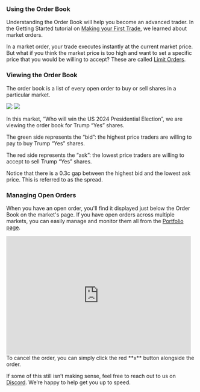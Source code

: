 ### Using the Order Book
Understanding the Order Book will help you become an advanced trader.
In the Getting Started tutorial on [Making your First Trade](), we learned about market orders.

 In a market order, your trade executes instantly at the current market price.
But what if you think the market price is too high and want to set a specific price that you would be willing to accept? These are called [Limit Orders](). 

### Viewing the Order Book
The order book is a list of every open order to buy or sell shares in a particular market.

<img className="block h-32 dark:hidden" noZoom src="https://polymarket-upload.s3.us-east-2.amazonaws.com/Orderbook-light.png" />
<img className="hidden h-32 dark:block" noZoom src="https://polymarket-upload.s3.us-east-2.amazonaws.com/Orderbook-dark.png" />

In this market, “Who will win the US 2024 Presidential Election”, we are viewing the order book for Trump “Yes” shares.

The green side represents the “bid”: the highest price traders are willing to pay to buy Trump “Yes” shares.

The red side represents the “ask”: the lowest price traders are willing to accept to sell Trump “Yes” shares.

<Tip>
Notice that there is a 0.3c gap between the highest bid and the lowest ask price. This is referred to as the spread.
</Tip>

### Managing Open Orders
When you have an open order, you'll find it displayed just below the Order Book on the market's page. If you have open orders across multiple markets, you can easily manage and monitor them all from the [Portfolio page](https://polymarket.com/portfolio?tab=Open+orders).

<iframe width="490" height="315" src="https://www.youtube.com/embed/KuA2UdUfZls?si=RUpuzqB9lbBB2pl9" title="YouTube video player" frameborder="0" allow="accelerometer; autoplay; clipboard-write; encrypted-media; gyroscope; picture-in-picture; web-share" referrerpolicy="strict-origin-when-cross-origin" allowfullscreen></iframe>
To cancel the order, you can simply click the red **x** button alongside the order.



If some of this still isn’t making sense, feel free to reach out to us on [Discord](https://discord.com/invite/polymarket). We’re happy to help get you up to speed.
